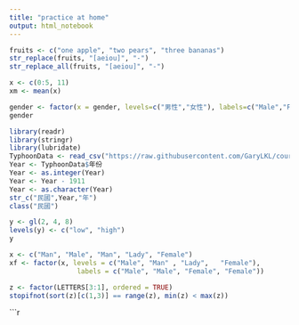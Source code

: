 ```yaml
---
title: "practice at home"
output: html_notebook
---
```



```r
fruits <- c("one apple", "two pears", "three bananas")
str_replace(fruits, "[aeiou]", "-")
str_replace_all(fruits, "[aeiou]", "-")
```

```r
x <- c(0:5, 11)
xm <- mean(x)

```

```r
gender <- factor(x = gender, levels=c("男性","女性"), labels=c("Male","Female"))
gender
```

```r
library(readr)
library(stringr)
library(lubridate)
TyphoonData <- read_csv("https://raw.githubusercontent.com/GaryLKL/course-programming-for-ds-Quiz/master/TyphoonData.csv", col_types = cols(.default = col_character()))
Year <- TyphoonData$年份
Year <- as.integer(Year)
Year <- Year - 1911
Year <- as.character(Year)
str_c("民國",Year,"年")
class("民國")


```

```r
y <- gl(2, 4, 8)
levels(y) <- c("low", "high")
y

```

```r
x <- c("Man", "Male", "Man", "Lady", "Female")
xf <- factor(x, levels = c("Male", "Man" , "Lady",   "Female"),
                 labels = c("Male", "Male", "Female", "Female"))
```

```r
z <- factor(LETTERS[3:1], ordered = TRUE)
stopifnot(sort(z)[c(1,3)] == range(z), min(z) < max(z))
```

```r

